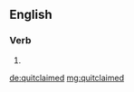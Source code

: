 ==English==

===Verb===
{{head|en|verb form}}

# {{en-past of|quitclaim}}

[[de:quitclaimed]]
[[mg:quitclaimed]]